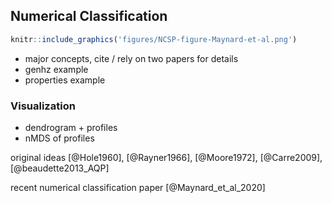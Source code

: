
## Numerical Classification


```r
knitr::include_graphics('figures/NCSP-figure-Maynard-et-al.png')
```


  * major concepts, cite / rely on two papers for details
  * genhz example
  * properties example

### Visualization

  * dendrogram + profiles
  * nMDS of profiles

original ideas [@Hole1960], [@Rayner1966], [@Moore1972], [@Carre2009], [@beaudette2013_AQP]

recent numerical classification paper [@Maynard_et_al_2020]



